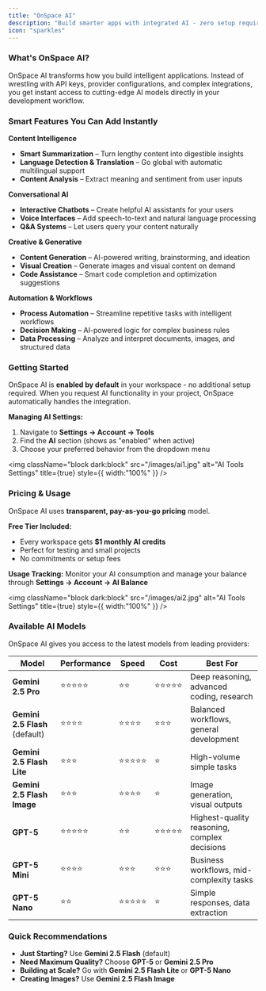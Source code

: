 ```yaml
---
title: "OnSpace AI"
description: "Build smarter apps with integrated AI - zero setup required"
icon: "sparkles"
---
```


### **What's OnSpace AI?**

OnSpace AI transforms how you build intelligent applications. Instead of wrestling with API keys, provider configurations, and complex integrations, you get instant access to cutting-edge AI models directly in your development workflow.

### **Smart Features You Can Add Instantly**

**Content Intelligence**

- **Smart Summarization** – Turn lengthy content into digestible insights
- **Language Detection & Translation** – Go global with automatic multilingual support
- **Content Analysis** – Extract meaning and sentiment from user inputs

**Conversational AI**

- **Interactive Chatbots** – Create helpful AI assistants for your users
- **Voice Interfaces** – Add speech-to-text and natural language processing
- **Q&A Systems** – Let users query your content naturally

**Creative & Generative**

- **Content Generation** – AI-powered writing, brainstorming, and ideation
- **Visual Creation** – Generate images and visual content on demand
- **Code Assistance** – Smart code completion and optimization suggestions

**Automation & Workflows**

- **Process Automation** – Streamline repetitive tasks with intelligent workflows
- **Decision Making** – AI-powered logic for complex business rules
- **Data Processing** – Analyze and interpret documents, images, and structured data

### **Getting Started**

OnSpace AI is **enabled by default** in your workspace - no additional setup required. When you request AI functionality in your project, OnSpace automatically handles the integration.

**Managing AI Settings:**

1. Navigate to **Settings → Account → Tools**
2. Find the **AI** section (shows as "enabled" when active)
3. Choose your preferred behavior from the dropdown menu

<img
  className="block dark:block"
  src="/images/ai1.jpg"
  alt="AI Tools Settings"
  title={true}
  style={{ width:"100%" }}
/>

### **Pricing & Usage**

OnSpace AI uses **transparent, pay-as-you-go pricing** model.

**Free Tier Included:**

- Every workspace gets **\$1 monthly AI credits**
- Perfect for testing and small projects
- No commitments or setup fees

**Usage Tracking:** Monitor your AI consumption and manage your balance through **Settings → Account → AI Balance**

<img
  className="block dark:block"
  src="/images/ai2.jpg"
  alt="AI Tools Settings"
  title={true}
  style={{ width:"100%" }}
/>

### **Available AI Models**

OnSpace AI gives you access to the latest models from leading providers:

| Model                          | Performance | Speed | Cost  | Best For                                     |
| ------------------------------ | ----------- | ----- | ----- | -------------------------------------------- |
| **Gemini 2.5 Pro**             | ⭐⭐⭐⭐⭐       | ⭐⭐    | ⭐⭐⭐⭐⭐ | Deep reasoning, advanced coding, research    |
| **Gemini 2.5 Flash** (default) | ⭐⭐⭐⭐        | ⭐⭐⭐⭐  | ⭐⭐⭐   | Balanced workflows, general development      |
| **Gemini 2.5 Flash Lite**      | ⭐⭐⭐         | ⭐⭐⭐⭐⭐ | ⭐     | High-volume simple tasks                     |
| **Gemini 2.5 Flash Image**     | ⭐⭐⭐         | ⭐⭐⭐⭐  | ⭐     | Image generation, visual outputs             |
| **GPT-5**                      | ⭐⭐⭐⭐⭐       | ⭐⭐    | ⭐⭐⭐⭐⭐ | Highest-quality reasoning, complex decisions |
| **GPT-5 Mini**                 | ⭐⭐⭐⭐        | ⭐⭐⭐   | ⭐⭐⭐   | Business workflows, mid-complexity tasks     |
| **GPT-5 Nano**                 | ⭐⭐          | ⭐⭐⭐⭐⭐ | ⭐     | Simple responses, data extraction            |

### **Quick Recommendations**

- **Just Starting?** Use **Gemini 2.5 Flash** (default)
- **Need Maximum Quality?** Choose **GPT-5** or **Gemini 2.5 Pro**
- **Building at Scale?** Go with **Gemini 2.5 Flash Lite** or **GPT-5 Nano**
- **Creating Images?** Use **Gemini 2.5 Flash Image**